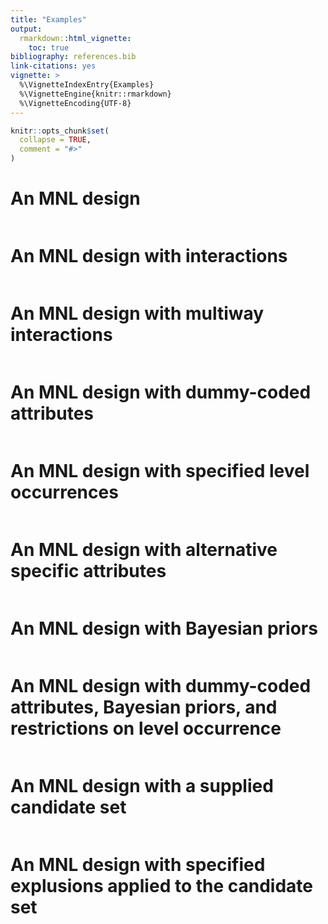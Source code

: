 ```yaml
---
title: "Examples"
output: 
  rmarkdown::html_vignette:
    toc: true
bibliography: references.bib
link-citations: yes
vignette: >
  %\VignetteIndexEntry{Examples}
  %\VignetteEngine{knitr::rmarkdown}
  %\VignetteEncoding{UTF-8}
---
```


```r
knitr::opts_chunk$set(
  collapse = TRUE,
  comment = "#>"
)
```


# An MNL design 
```r
```

# An MNL design with interactions
```r
```

# An MNL design with multiway interactions
```r
```

# An MNL design with dummy-coded attributes 
```r
```

# An MNL design with specified level occurrences
```r
```

# An MNL design with alternative specific attributes
```r
```

# An MNL design with Bayesian priors
```r
```

# An MNL design with dummy-coded attributes, Bayesian priors, and restrictions on level occurrence
```r
```

# An MNL design with a supplied candidate set
```r
```

# An MNL design with specified explusions applied to the candidate set
```r
```
